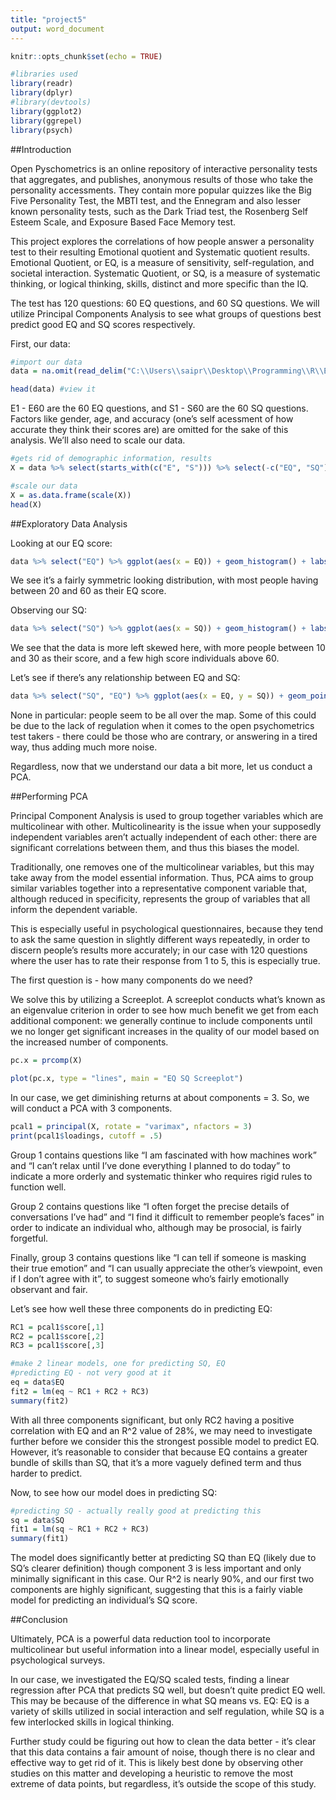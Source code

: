 ---
title: "project5"
output: word_document
---

```{r setup, include=FALSE}
knitr::opts_chunk$set(echo = TRUE)

#libraries used
library(readr)
library(dplyr)
#library(devtools)
library(ggplot2)
library(ggrepel)
library(psych)
```

##Introduction

Open Pyschometrics is an online repository of interactive personality tests that aggregates, and publishes, anonymous results of those who take the personality accessments. They contain more popular quizzes like the Big Five Personality Test, the MBTI test, and the Ennegram and also lesser known personality tests, such as the Dark Triad test, the Rosenberg Self Esteem Scale, and Exposure Based Face Memory test.

This project explores the correlations of how people answer a personality test to their resulting Emotional quotient and Systematic quotient results. Emotional Quotient, or EQ, is a measure of sensitivity, self-regulation, and societal interaction. Systematic Quotient, or SQ, is a measure of systematic thinking, or logical thinking, skills, distinct and more specific than the IQ. 

The test has 120 questions: 60 EQ questions, and 60 SQ questions. We will utilize Principal Components Analysis to see what groups of questions best predict good EQ and SQ scores respectively. 

First, our data:

```{r}
#import our data
data = na.omit(read_delim("C:\\Users\\saipr\\Desktop\\Programming\\R\\EQSQ\\data.csv", delim = "\t"))

head(data) #view it
```
E1 - E60 are the 60 EQ questions, and S1 - S60 are the 60 SQ questions. Factors like gender, age, and accuracy (one's self acessment of how accurate they think their scores are) are omitted for the sake of this analysis. We'll also need to scale our data.

```{r}
#gets rid of demographic information, results
X = data %>% select(starts_with(c("E", "S"))) %>% select(-c("EQ", "SQ")) 

#scale our data
X = as.data.frame(scale(X))
head(X)
```


##Exploratory Data Analysis

Looking at our EQ score:

```{r}
data %>% select("EQ") %>% ggplot(aes(x = EQ)) + geom_histogram() + labs(title = "EQ distribution", x = "EQ Score", y = "Count")
```

We see it's a fairly symmetric looking distribution, with most people having between 20 and 60 as their EQ score. 

Observing our SQ:

```{r}
data %>% select("SQ") %>% ggplot(aes(x = SQ)) + geom_histogram() + labs(title = "SQ distribution", x = "SQ Score", y = "Count")
```

We see that the data is more left skewed here, with more people between 10 and 30 as their score, and a few high score individuals above 60.

Let's see if there's any relationship between EQ and SQ:

```{r}
data %>% select("SQ", "EQ") %>% ggplot(aes(x = EQ, y = SQ)) + geom_point() + labs(title = "EQ vs. SQ", x = "EQ Score", y = "SQ Score")
```

None in particular: people seem to be all over the map. Some of this could be due to the lack of regulation when it comes to the open psychometrics test takers - there could be those who are contrary, or answering in a tired way, thus adding much more noise. 

Regardless, now that we understand our data a bit more, let us conduct a PCA. 

##Performing PCA

Principal Component Analysis is used to group together variables which are multicolinear with other. Multicolinearity is the issue when your supposedly independent variables aren't actually independent of each other: there are significant correlations between them, and thus this biases the model.

Traditionally, one removes one of the multicolinear variables, but this may take away from the model essential information. Thus, PCA aims to group similar variables together into a representative component variable that, although reduced in specificity, represents the group of variables that all inform the dependent variable. 

This is especially useful in psychological questionnaires, because they tend to ask the same question in slightly different ways repeatedly, in order to discern people's results more accurately; in our case with 120 questions where the user has to rate their response from 1 to 5, this is especially true. 

The first question is - how many components do we need? 

We solve this by utilizing a Screeplot. A screeplot conducts what's known as an eigenvalue criterion in order to see how much benefit we get from each additional component: we generally continue to include components until we no longer get significant increases in the quality of our model based on the increased number of components. 


```{r}
pc.x = prcomp(X)

plot(pc.x, type = "lines", main = "EQ SQ Screeplot")
```

In our case, we get diminishing returns at about components = 3. So, we will conduct a PCA with 3 components. 

```{r}
pcal1 = principal(X, rotate = "varimax", nfactors = 3)
print(pcal1$loadings, cutoff = .5)
```
Group 1 contains questions like "I am fascinated with how machines work" and "I can't relax until I've done everything I planned to do today" to indicate a more orderly and systematic thinker who requires rigid rules to function well.

Group 2 contains questions like "I often forget the precise details of conversations I've had" and "I find it difficult to remember people's faces" in order to indicate an individual who, although may be prosocial, is fairly forgetful.

Finally, group 3 contains questions like "I can tell if someone is masking their true emotion" and "I can usually appreciate the other's viewpoint, even if I don't agree with it", to suggest someone who's fairly emotionally observant and fair. 

Let's see how well these three components do in predicting EQ:

```{r}
RC1 = pcal1$score[,1] 
RC2 = pcal1$score[,2]
RC3 = pcal1$score[,3]

#make 2 linear models, one for predicting SQ, EQ
#predicting EQ - not very good at it
eq = data$EQ
fit2 = lm(eq ~ RC1 + RC2 + RC3)
summary(fit2)

```
With all three components significant, but only RC2 having a positive correlation with EQ and an R^2 value of 28%, we may need to investigate further before we consider this the strongest possible model to predict EQ. However, it's reasonable to consider that because EQ contains a greater bundle of skills than SQ, that it's a more vaguely defined term and thus harder to predict. 

Now, to see how our model does in predicting SQ:

```{r}
#predicting SQ - actually really good at predicting this
sq = data$SQ
fit1 = lm(sq ~ RC1 + RC2 + RC3)
summary(fit1)
```
The model does significantly better at predicting SQ than EQ (likely due to SQ's clearer definition) though component 3 is less important and only minimally significant in this case. Our R^2 is nearly 90%, and our first two components are highly significant, suggesting that this is a fairly viable model for predicting an individual's SQ score. 

##Conclusion

Ultimately, PCA is a powerful data reduction tool to incorporate multicolinear but useful information into a linear model, especially useful in psychological surveys. 

In our case, we investigated the EQ/SQ scaled tests, finding a linear regression after PCA that predicts SQ well, but doesn't quite predict EQ well. This may be because of the difference in what SQ means vs. EQ: EQ is a variety of skills utilized in social interaction and self regulation, while SQ is a few interlocked skills in logical thinking.

Further study could be figuring out how to clean the data better - it's clear that this data contains a fair amount of noise, though there is no clear and effective way to get rid of it. This is likely best done by observing other studies on this matter and developing a heuristic to remove the most extreme of data points, but regardless, it's outside the scope of this study. 


